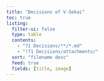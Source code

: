 ```yaml
---
title: "Decisions of V-Sekai"
toc: true
listing:
  filter-ui: false
  type: table
  contents:
    - "71 Decisions/**/*.md"
    - "!71 Decisions/attachments/"
  sort: "filename desc"
  feed: true
  fields: [title, image]
---
```

